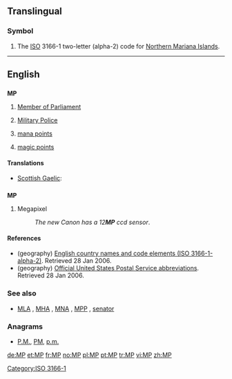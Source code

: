 {{also|mp|Mp|.mp}}
==Translingual==
===Symbol===
{{infl|mul|symbol}}
# The [[ISO]] 3166-1 two-letter (alpha-2) code for [[Northern Mariana Islands]].

[[Category:ISO 3166-1]]
----

==English==

==={{initialism}}===
{{wikipedia}}
'''MP'''

# [[Member of Parliament]]
# {{military}} [[military police|Military Police]]
# {{gaming}} [[mana points]]
# {{gaming}} [[magic points]]

====Translations====
{{trans-top|Member of Parliament}}
* [[Scottish Gaelic]]: {{t|gd|BP}}
{{trans-mid}}
{{trans-bottom}}

==={{abbreviation}}===
'''MP'''

# Megapixel
#: ''The new Canon has a 12'''MP''' ccd sensor''.

====References====
* (geography) [http://www.iso.ch/iso/en/prods-services/iso3166ma/02iso-3166-code-lists/list-en1.html English country names and code elements (ISO 3166-1-alpha-2)]. Retrieved 28 Jan 2006.
* (geography) [http://www.usps.com/ncsc/lookups/abbreviations.html Official United States Postal Service abbreviations]. Retrieved 28 Jan 2006.

===See also===
* {{sense|parliament}} [[MLA]] , [[MHA]] , [[MNA]] , [[MPP]] , [[senator]] 

===Anagrams===
* [[P.M.#English|P.M.]], [[PM#English|PM]], [[p.m.#English|p.m.]]

[[de:MP]]
[[et:MP]]
[[fr:MP]]
[[no:MP]]
[[pl:MP]]
[[pt:MP]]
[[tr:MP]]
[[vi:MP]]
[[zh:MP]]